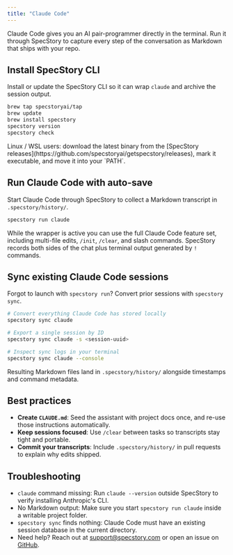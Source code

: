 ```yaml
---
title: "Claude Code"
---
```


Claude Code gives you an AI pair-programmer directly in the terminal. Run it through SpecStory to capture every step of the conversation as Markdown that ships with your repo.

## Install SpecStory CLI

Install or update the SpecStory CLI so it can wrap `claude` and archive the session output.

```bash
brew tap specstoryai/tap
brew update
brew install specstory
specstory version
specstory check
```

<Info>
  Linux / WSL users: download the latest binary from the [SpecStory releases](https://github.com/specstoryai/getspecstory/releases), mark it executable, and move it into your `PATH`.
</Info>

## Run Claude Code with auto-save

Start Claude Code through SpecStory to collect a Markdown transcript in `.specstory/history/`.

```bash
specstory run claude
```

While the wrapper is active you can use the full Claude Code feature set, including multi-file edits, `/init`, `/clear`, and slash commands. SpecStory records both sides of the chat plus terminal output generated by `!` commands.

## Sync existing Claude Code sessions

Forgot to launch with `specstory run`? Convert prior sessions with `specstory sync`.

```bash
# Convert everything Claude Code has stored locally
specstory sync claude

# Export a single session by ID
specstory sync claude -s <session-uuid>

# Inspect sync logs in your terminal
specstory sync claude --console
```

Resulting Markdown files land in `.specstory/history/` alongside timestamps and command metadata.

## Best practices

- **Create `CLAUDE.md`**: Seed the assistant with project docs once, and re-use those instructions automatically.
- **Keep sessions focused**: Use `/clear` between tasks so transcripts stay tight and portable.
- **Commit your transcripts**: Include `.specstory/history/` in pull requests to explain why edits shipped.

## Troubleshooting

- `claude` command missing: Run `claude --version` outside SpecStory to verify installing Anthropic's CLI.
- No Markdown output: Make sure you start `specstory run claude` inside a writable project folder.
- `specstory sync` finds nothing: Claude Code must have an existing session database in the current directory.
- Need help? Reach out at [support@specstory.com](mailto:support@specstory.com) or open an issue on [GitHub](https://github.com/specstoryai/getspecstory/issues).
